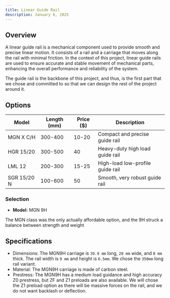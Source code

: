 ```yaml
---
title: Linear Guide Rail
description: January 6, 2025
---
```


## Overview

A linear guide rail is a mechanical component used to provide smooth and precise linear motion. It consists of a rail and a carriage that moves along the rail with minimal friction. In the context of this project, linear guide rails are used to ensure accurate and stable movement of mechanical parts, enhancing the overall performance and reliability of the system.

The guide rail is the backbone of this project, and thus, is the first part that we chose and committed to so that we can design the rest of the project around it.

## Options

| Model          | Length (mm) | Price ($) | Description                          |
|----------------|-------------|-----------|--------------------------------------|
| MGN X C/H      | 300-400     | 10-20     | Compact and precise guide rail |
| HGR 15/20      | 300-500     | 40        | Heavy-duty high load guide rail          |
| LML 12         | 200-300     | 15-25     | High-load low-profile guide rail          |
| SGR 15/20 N    | 100-600     | 50        | Smooth, very robust guide rail   |

### Selection
- **Model:** MGN 9H

The MGN class was the only actually affordable option, and the 9H struck a balance between strength and weight

## Specifications
- Dimensions: The MGN9H carriage is `39.9 mm` long, `20 mm` wide, and `8 mm` thick. The rail width is `9 mm` and height is `6.5mm`. We chose the `350mm` long rail variant.
- Material: The MGN9H carriage is made of carbon steel.
- Prestress: The MGN9H has a medium load guidance and high accuracy Z0 prestress, but ZF and Z1 preloads are also available. We will chose the Z1 preload option as there will be massive forces on the rail, and we do not want backlash or deflection.
